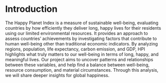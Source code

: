 # Introduction

The Happy Planet Index is a measure of sustainable well-being, evaluating countries by how efficiently they deliver long, happy lives for their residents using our limited environmental resources. It provides an approach to assess countries' achievements by investigating factors that contribute to human well-being other than traditional economic indicators. By analyzing regions, population, life expectancy, carbon emission, and GDP, HPI highlights what truly matters to our well-being in terms of long, happy, and meaningful lives. Our project aims to uncover patterns and relationships between these variables, and help find a balance between well-being, resource consumption, and material circumstances. Through this analysis, we will share deeper insights for global happiness.